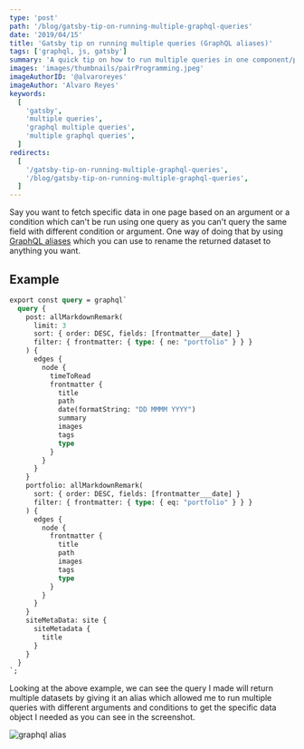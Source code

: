 ```yaml
---
type: 'post'
path: '/blog/gatsby-tip-on-running-multiple-graphql-queries'
date: '2019/04/15'
title: 'Gatsby tip on running multiple queries (GraphQL aliases)'
tags: ['graphql, js, gatsby']
summary: 'A quick tip on how to run multiple queries in one component/page using graphql aliases'
images: 'images/thumbnails/pairProgramming.jpeg'
imageAuthorID: '@alvaroreyes'
imageAuthor: 'Alvaro Reyes'
keywords:
  [
    'gatsby',
    'multiple queries',
    'graphql multiple queries',
    'multiple graphql queries',
  ]
redirects:
  [
    '/gatsby-tip-on-running-multiple-graphql-queries',
    '/blog/gatsby-tip-on-running-multiple-graphql-queries',
  ]
---
```


Say you want to fetch specific data in one page based on an argument or a condition which can't be run using one query as you can't query the same field with different condition or argument. One way of doing that by using [GraphQL aliases](https://graphql.org/learn/queries/#aliases) which you can use to rename the returned dataset to anything you want.

## Example

```graphql
export const query = graphql`
  query {
    post: allMarkdownRemark(
      limit: 3
      sort: { order: DESC, fields: [frontmatter___date] }
      filter: { frontmatter: { type: { ne: "portfolio" } } }
    ) {
      edges {
        node {
          timeToRead
          frontmatter {
            title
            path
            date(formatString: "DD MMMM YYYY")
            summary
            images
            tags
            type
          }
        }
      }
    }
    portfolio: allMarkdownRemark(
      sort: { order: DESC, fields: [frontmatter___date] }
      filter: { frontmatter: { type: { eq: "portfolio" } } }
    ) {
      edges {
        node {
          frontmatter {
            title
            path
            images
            tags
            type
          }
        }
      }
    }
    siteMetaData: site {
      siteMetadata {
        title
      }
    }
  }
`;
```

Looking at the above example, we can see the query I made will return multiple datasets by giving it an alias which allowed me to run multiple queries with different arguments and conditions to get the specific data object I needed as you can see in the screenshot.

![graphql alias](./graphql-alias.jpg)
